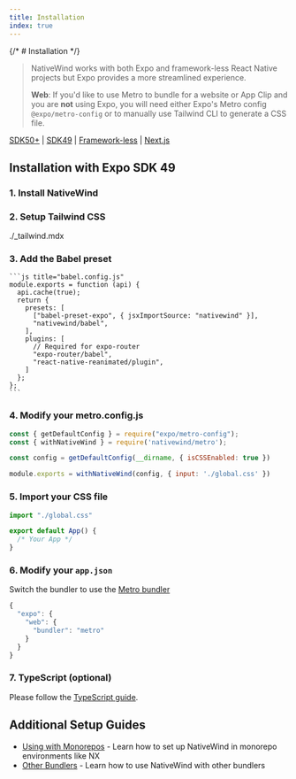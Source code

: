 ```yaml
---
title: Installation
index: true
---
```


{/* # Installation */}

> NativeWind works with both Expo and framework-less React Native projects but Expo provides a more streamlined experience.
> 
> **Web**: If you'd like to use Metro to bundle for a website or App Clip and you are **not** using Expo, you will need either Expo's Metro config `@expo/metro-config` or to manually use Tailwind CLI to generate a CSS file.


<a href="./sdk50" className="decoration-transparent hover:decoration-fd-foreground opacity-70 hover:opacity-100 underline-offset-8 rounded-lg p-4">SDK50+</a> 
| <a href="./sdk49" className="underline underline-offset-8 text-fd-primary hover:opacity-100 p-4">SDK49</a> 
| <a href="./frameworkless" className="decoration-transparent hover:decoration-fd-foreground opacity-70 hover:opacity-100 underline-offset-8 rounded-lg p-4">Framework-less</a> 
| <a href="./nextjs" className="decoration-transparent hover:decoration-fd-foreground opacity-70 hover:opacity-100 underline-offset-8 rounded-lg p-4">Next.js</a>

## Installation with Expo SDK 49

### 1. Install NativeWind

<Install framework="expo" />

### 2. Setup Tailwind CSS

<include>./_tailwind.mdx</include>

### 3. Add the Babel preset

    ```js title="babel.config.js"
    module.exports = function (api) {
      api.cache(true);
      return {
        presets: [
          ["babel-preset-expo", { jsxImportSource: "nativewind" }],
          "nativewind/babel",
        ],
        plugins: [
          // Required for expo-router
          "expo-router/babel",
          "react-native-reanimated/plugin",
        ]
      };
    };
    ```

### 4. Modify your metro.config.js

  ```js title="metro.config.js"
  const { getDefaultConfig } = require("expo/metro-config");
  const { withNativeWind } = require('nativewind/metro');

  const config = getDefaultConfig(__dirname, { isCSSEnabled: true })

  module.exports = withNativeWind(config, { input: './global.css' })
  ```

### 5. Import your CSS file

```js title="App.js"
import "./global.css"

export default App() {
  /* Your App */
}
```

### 6. Modify your `app.json`

Switch the bundler to use the [Metro bundler](https://docs.expo.dev/guides/customizing-metro/#web-support)

```js
{
  "expo": {
    "web": {
      "bundler": "metro"
    }
  }
}
```

### 7. TypeScript (optional)

Please follow the [TypeScript guide](./typescript).
## Additional Setup Guides

- [Using with Monorepos](./using-with-monorepos) - Learn how to set up NativeWind in monorepo environments like NX
- [Other Bundlers](./other-bundlers) - Learn how to use NativeWind with other bundlers